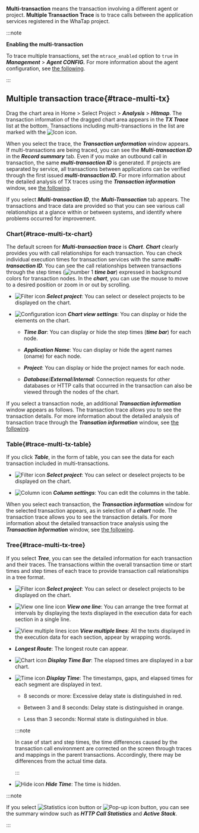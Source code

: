 **Multi-transaction** means the transaction involving a different agent or project. **Multiple Transaction Trace** is to trace calls between the application services registered in the WhaTap project. 

:::note

**Enabling the multi-transaction**

To trace multiple transactions, set the `mtrace_enabled` option to `true` in **_Management_** > **_Agent CONFIG._** For more information about the agent configuration, see [the following](set-agent#set-agent-service).

:::

## Multiple transaction trace{#trace-multi-tx}

Drag the chart area in Home > Select Project > **_Analysis_** > **_Hitmap_**. The transaction information of the dragged chart area appears in the **_TX Trace_** list at the bottom. Transactions including multi-transactions in the list are marked with the ![Icon](/img/ic-s-mult-transation.svg) icon.

<ImgLang img='tx-trace-table.png' desc='mtrace_M' />

When you select the trace, the **_Transaction unformation_** window appears. If multi-transactions are being traced, you can see the **_Multi-transaction ID_** in the **_Record summary_** tab. Even if you make an outbound call in transaction, the same **_multi-transaction ID_** is generated. If projects are separated by service, all transactions between applications can be verified through the first issued **_multi-transaction ID_**. For more information about the detailed analysis of TX traces using the **_Transaction information_** window, see [the following](trs-profile#details).

<ImgLang img='tx-trace-dt-up.png' desc='Record summary' />

If you select **_Multi-transaction ID_**, the **_Multi-Transaction_** tab appears. The transactions and trace data are provided so that you can see various call relationships at a glance within or between systems, and identify where problems occurred for improvement.

### Chart{#trace-multi-tx-chart}

<ImgLang img='multi-tx-cht.png' desc='Chart' />

The default screen for **_Multi-transaction trace_** is **_Chart_**. **_Chart_** clearly provides you with call relationships for each transaction. You can check individual execution times for transaction services with the same **_multi-transaction ID_**. You can see the call relationships between transactions through the step times (![number 1](/img/number-01.png) **_time bar_**) expressed in background colors for transaction nodes. In the **_chart_**, you can use the mouse to move to a desired position or zoom in or out by scrolling.

- ![Filter icon](/img/ico-filter.svg) **_Select project_**: You can select or deselect projects to be displayed on the chart.

- ![Configuration icon](/img/ico-setting.svg) **_Chart view settings_**: You can display or hide the elements on the chart.

  - **_Time Bar_**: You can display or hide the step times (**_time bar_**) for each node.

  - **_Application Name_**: You can display or hide the agent names (oname) for each node.

  - **_Project_**: You can display or hide the project names for each node.

  - **_Database_**/**_External_**/**_Internal_**: Connection requests for other databases or HTTP calls that occurred in the transaction can also be viewed through the nodes of the chart.

If you select a transaction node, an additional **_Transaction information_** window appears as follows. The transaction trace allows you to see the transaction details. For more information about the detailed analysis of transaction trace through the **_Transation information_** window, see [the following](trs-profile#details).

<ImgLang img='multi-tx-additional-info.png' desc='Display Detail of Multi-transaction' />

### Table{#trace-multi-tx-table}

If you click **_Table_**, in the form of table, you can see the data for each transaction included in multi-transactions.

<ImgLang img='multi-tx-table-mode.png' desc='Multi-transaction table mode' />

- ![Filter icon](/img/ico-filter.svg) **_Select project_**: You can select or deselect projects to be displayed on the chart.

- ![Column icon](/img/ic-column.svg) **_Column settings_**: You can edit the columns in the table. 

When you select each transaction, the **_Transaction information_** window for the selected transaction appears, as in selection of a **_chart_** node. The transaction trace allows you to see the transaction details. For more information about the detailed transaction trace analysis using the **_Transaction Information_** window, see [the following](trs-profile#transaction-info).

### Tree{#trace-multi-tx-tree}

If you select **_Tree_**, you can see the detailed information for each transaction and their traces. The transactions within the overall transaction time or start times and step times of each trace to provide transaction call relationships in a tree format. 

<ImgLang img='multi-tx-tree-mode.png' desc='Multi-transaction tree mode' />

- ![Filter icon](/img/ico-filter.svg) **_Select project_**: You can select or deselect projects to be displayed on the chart.

- ![View one line icon](/img/ic-single-line.svg) **_View one line_**: You can arrange the tree format at intervals by displaying the texts displayed in the execution data for each section in a single line.

- ![View multiple lines icon](/img/ic-multi-line.svg) **_View multiple lines_**: All the texts displayed in the execution data for each section, appear by wrapping words.

- **_Longest Route_**: The longest route can appear.

- ![Chart icon](/img/ic-bar-chart.svg) **_Display Time Bar_**: The elapsed times are displayed in a bar chart.

- ![Time icon](/img/ic-custom-time.svg) **_Display Time_**: The timestamps, gaps, and elapsed times for each segment are displayed in text.

  - 8 seconds or more: <span class='etrs'>Excessive delay</span> state is distinguished in <span class='etrs'>red</span>.

  - Between 3 and 8 seconds: <span class='ov5ud10'>Delay</span> state is distinguished in <span class='ov5ud10'>orange</span>.

  - Less than 3 seconds: <span class='woer'>Normal</span> state is distinguished in <span class='woer'>blue</span>.

  :::note

  In case of start and step times, the time differences caused by the transaction call environment are corrected on the screen through traces and mappings in the parent transactions. Accordingly, there may be differences from the actual time data.

  :::

- ![Hide icon](/img/ic-eye-invisible.svg) **_Hide Time_**: The time is hidden.

:::note

If you select ![Statistics icon](/img/ic-static.svg) button or ![Pop-up icon](/img/ic-popup.svg) button, you can see the summary window such as **_HTTP Call Statistics_** and **_Active Stack_**.

:::
